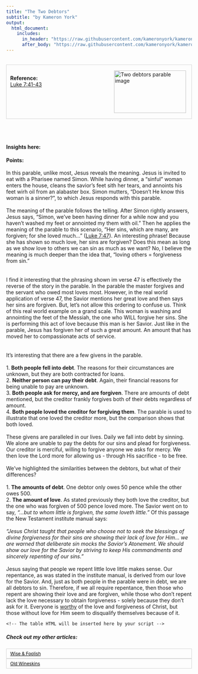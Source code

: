 ```yaml
---
title: "The Two Debtors"
subtitle: "by Kameron York"
output:
  html_document:
    includes:
      in_header: "https://raw.githubusercontent.com/kameronyork/kameronyork.github.io/main/parables/headers/two-debtors-header.html"
      after_body: "https://raw.githubusercontent.com/kameronyork/kameronyork.github.io/main/parables/footer.html"
---
```

<script>
window.matthewVerses = [];
window.markVerses = [];
window.lukeVerses = ["Luke 7:41", "Luke 7:42", "Luke 7:43"];
window.johnVerses = [];
</script>
<script src="https://kameronyork.com/parables/gospel-buddy-table.js"></script>

<br>
<div style="border: 1px solid lightgray; padding: 10px; overflow: hidden;">
<img src="https://raw.githubusercontent.com/kameronyork/kameronyork.github.io/main/docs/assets/coins.jpg" alt="Two debtors parable image" style="float: right; width: 195px; height: 115px; padding: 5px;">
<br>
<h4 style="text-align: left; margin: 0;">Reference:</h4>
<p style="text-align: left; margin: 0;"><a href="https://www.churchofjesuschrist.org/study/scriptures/nt/luke/7?lang=eng&id=41-43#p41" target="_blank">Luke 7:41-43</a></p>
</div>

<br>
<br>


#### Insights here:


<b>Points:</b> 
<br>
<br>
In this parable, unlike most, Jesus reveals the meaning.  Jesus is invited to eat with a Pharisee named Simon.  While having dinner, a "sinful" woman enters the house, cleans the savior's feet sith her tears, and annoints his feet wirh oil from an alabaster box.  Simon mutters, "Doesn't He know this woman is a sinner?", to which Jesus responds with this parable.
<br>
<br>
The meaning of the parable follows the telling.  After Simon rightly answers, Jesus says, "Simon, we've been having dinner for a while now and you haven't washed my feet or annointed my them with oil."  Then he applies the meaning of the parable to this scenario, "Her sins, which are many, are forgiven; for she loved much..." (<a href="https://www.churchofjesuschrist.org/study/scriptures/nt/luke/7?lang=eng&id=47#p47">Luke 7:47</a>).  An interesting phrase!  Because she has shown so much love, her sins are forgiven?  Does this mean as long as we show love to others we can sin as much as we want?  No, I believe the meaning is much deeper than the idea that, "loving others = forgiveness from sin."  
<br>
<br>
I find it interesting that the phrasing shown im verse 47 is effectively the reverse of the story in the parable.  In the parable the master forgives and the servant who owed most loves most.  However, in the real world application of verse 47, the Savior mentions her great love and then says her sins are forgiven. But, let's not allow this ordering to confuse us.  Think of this real world example on a grand scale.  This woman is washing and annointing the feet of the Messiah, the one who WILL forgive her sins.  She is performing this act of love because this man is her Savior.  Just like in the parable, Jesus has forgiven her of such a great amount.  An amount that has moved her to compassionate acts of service.  
<br>
<br>
It's interesting that there are a few givens in the parable.<br><br>
1. <b>Both people fell into debt</b>.  The reasons for their circumstances are unknown, but they are both contracted for loans.<br>
2. <b>Neither person can pay their debt</b>.  Again, their financial reasons for being unable to pay are unknown.<br>
3. <b>Both people ask for mercy, and are forgiven</b>.  There are amounts of debt mentioned, but the creditor frankly forgives both of their debts regardless of amount.<br>
4. <b>Both people loved the creditor for forgiving them</b>.  The parable is used to illustrate that one loved the creditor more, but the comparison shows that both loved.
<br>
<br>
These givens are paralleled in our lives.  Daily we fall into debt by sinning.  We alone are unable to pay the debts for our sins and plead for forgiveness.  Our creditor is merciful, willing to forgive anyone we asks for mercy.  We then love the Lord more for allowing us - through His sacrifice - to be free. 
<br>
<br>
We've highlighted the similarities between the debtors, but what of their differences?
<br>
<br>
1. <b>The amounts of debt</b>.  One debtor only owes 50 pence while the other owes 500.<br>
2. <b>The amount of love</b>.  As stated previously they both love the creditor, but the one who was forgiven of 500 pence loved more.  The Savior went on to say, <i>"...but to whom little is forgiven, the same loveth little."</i>  Of this passage the New Testament institute manual says:
<br>
<br>
<i>"Jesus Christ taught that people who choose not to seek the blessings of divine forgiveness for their sins are showing their lack of love for Him... we are warned that deliberate sin mocks the Savior’s Atonement. We should show our love for the Savior by striving to keep His commandments and sincerely repenting of our sins."</i>
<br>
<br>
Jesus saying that people we repent little love little makes sense.  Our repentance, as was stated in the institute manual, is derived from our love for the Savior.  And, just as both people in the parable were in debt, we are all debtors to sin.  Therefore, if we all require repentance, then those who repent are showing their love and are forgiven, while those who don't repent lack the love necessary to obtain forgiveness - solely because they don't ask for it.  Everyone is <u>worthy</u> of the love and forgiveness of Christ, but those without love for Him seem to disqualify themselves because of it.


<div id="scripture-table-container">
    <!-- The table HTML will be inserted here by your script -->
</div>



##### Check out my other articles:

<link rel="stylesheet" href="https://kameronyork.github.io/scripting/themify-icons/themify-icons.css">
<div class="container">
<div class="row">
<div class="col-12 text-md-left">
<nav class="pagination mt-3">
<a class="nav nav-prev" href="https://kameronyork.com/parables/wise-and-foolish-builders.html" style="background-color: transparent; color: black; padding: 5px 10px; border: 1px solid lightgray; cursor: pointer; white-space: nowrap; font-size: 12px; display: flex; align-items: center;" 
onmouseover="this.style.backgroundColor='lightgray';" 
onmouseout="this.style.backgroundColor='transparent';" 
onmousedown="this.style.backgroundColor='gray';" 
onmouseup="this.style.backgroundColor='lightgray';">
<i class="ti-arrow-left mr-2"></i>
<span style="display: none;" class="d-md-inline-block">Wise & Foolish</span>
<span style="display: inline-block;" class="d-md-none">Wise & Foolish</span>
</a>
<a class="nav nav-next ml-3" href="https://kameronyork.com/parables/new-wine-into-old-wineskins.html" style="background-color: transparent; color: black; padding: 5px 10px; border: 1px solid lightgray; cursor: pointer; white-space: nowrap; font-size: 12px; display: flex; align-items: center;" 
onmouseover="this.style.backgroundColor='lightgray';" 
onmouseout="this.style.backgroundColor='transparent';" 
onmousedown="this.style.backgroundColor='gray';" 
onmouseup="this.style.backgroundColor='lightgray';">
<span style="display: none;" class="d-md-inline-block">Old Wineskins</span>
<span style="display: inline-block;" class="d-md-none">Old Wineskins</span>
<i class="ti-arrow-right ml-2"></i>
</a>
</nav>
</div>
</div>
</div>